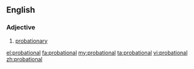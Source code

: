 ==English==

===Adjective===
{{en-adj}}

# [[probationary]]

[[el:probational]]
[[fa:probational]]
[[my:probational]]
[[ta:probational]]
[[vi:probational]]
[[zh:probational]]
